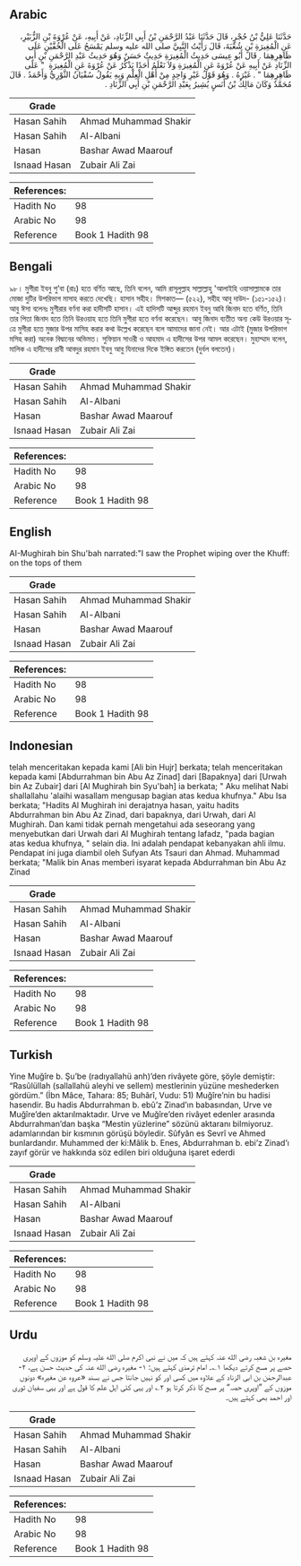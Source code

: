 ## Arabic


<div dir="rtl" lang="ar" style={{fontSize:'larger',backgroundColor:'#f8f9fa',padding:20}}>
حَدَّثَنَا عَلِيُّ بْنُ حُجْرٍ، قَالَ حَدَّثَنَا عَبْدُ الرَّحْمَنِ بْنُ أَبِي الزِّنَادِ، عَنْ أَبِيهِ، عَنْ عُرْوَةَ بْنِ الزُّبَيْرِ، عَنِ الْمُغِيرَةِ بْنِ شُعْبَةَ، قَالَ رَأَيْتُ النَّبِيَّ صلى الله عليه وسلم يَمْسَحُ عَلَى الْخُفَّيْنِ عَلَى ظَاهِرِهِمَا ‏.‏ قَالَ أَبُو عِيسَى حَدِيثُ الْمُغِيرَةِ حَدِيثٌ حَسَنٌ وَهُوَ حَدِيثُ عَبْدِ الرَّحْمَنِ بْنِ أَبِي الزِّنَادِ عَنْ أَبِيهِ عَنْ عُرْوَةَ عَنِ الْمُغِيرَةِ وَلاَ نَعْلَمُ أَحَدًا يَذْكُرُ عَنْ عُرْوَةَ عَنِ الْمُغِيرَةِ ‏ "‏ عَلَى ظَاهِرِهِمَا ‏"‏ ‏.‏ غَيْرَهُ ‏.‏ وَهُوَ قَوْلُ غَيْرِ وَاحِدٍ مِنْ أَهْلِ الْعِلْمِ وَبِهِ يَقُولُ سُفْيَانُ الثَّوْرِيُّ وَأَحْمَدُ ‏.‏ قَالَ مُحَمَّدٌ وَكَانَ مَالِكُ بْنُ أَنَسٍ يُشِيرُ بِعَبْدِ الرَّحْمَنِ بْنِ أَبِي الزِّنَادِ ‏.‏
</div>
<div style={{backgroundColor:'#f8f9fa',padding:20, marginBottom: 10}}><table> <thead> <tr> <th>Grade</th> <th></th> </tr> </thead> <tbody> <tr><td>Hasan Sahih</td><td>Ahmad Muhammad Shakir</td></tr><tr><td>Hasan Sahih</td><td>Al-Albani</td></tr><tr><td>Hasan</td><td>Bashar Awad Maarouf</td></tr><tr><td>Isnaad Hasan</td><td>Zubair Ali Zai</td></tr></tbody></table><table> <thead> <tr> <th>References:</th> <th></th> </tr> </thead> <tbody><tr><td>Hadith No</td><td>98</td></tr><tr><td>Arabic No</td><td>98</td></tr><tr><td>Reference</td><td>Book 1 Hadith 98</td></tr></tbody></table></div>

## Bengali


<div dir="ltr" lang="bn" style={{fontSize:'larger',backgroundColor:'#f8f9fa',padding:20}}>
৯৮। মুগীরা ইবনু শু’বা (রাঃ) হতে বর্ণিত আছে, তিনি বলেন, আমি রাসূলুল্লাহ সাল্লাল্লাহু 'আলাইহি ওয়াসাল্লামকে তার মোজা দুটির উপরিভাগ মাসাহ করতে দেখেছি। হাসান সহীহ। মিশকাত— (৫২২), সহীহ আবু দাউদ- (১৫১-১৫২)। আবু ঈসা বলেনঃ মুগীরার বর্ণনা করা হাদীসটি হাসান। এই হাদিসটি আব্দুর রহমান ইবনু আবি জিনাদ হতে বর্ণিত, তিনি তার পিতা জিনাদ হতে তিনি উরওয়াহ হতে তিনি মুগীরা হতে বর্ণনা করেছেন। আবু জিনাদ ব্যতীত অন্য কেউ উরওয়ার সূত্রে মুগীরা হতে মুজার উপর মাসিহ করার কথা উল্লেখ করেছেন বলে আমাদের জানা নেই। আর এটাই (মুজার উপরিভাগ মসিহ করা) অনেক বিদ্বানের অভিমত। সুফিয়ান সাওরী ও আহমাদ এ হাদীসের উপর আমল করেছেন। মুহাম্মাদ বলেন, মালিক এ হাদীসের রাবী আবদুর রহমান ইবনু আবু যিনাদের দিকে ইঙ্গিত করতেন (দুর্বল বলতেন)।
</div>
<div style={{backgroundColor:'#f8f9fa',padding:20, marginBottom: 10}}><table> <thead> <tr> <th>Grade</th> <th></th> </tr> </thead> <tbody> <tr><td>Hasan Sahih</td><td>Ahmad Muhammad Shakir</td></tr><tr><td>Hasan Sahih</td><td>Al-Albani</td></tr><tr><td>Hasan</td><td>Bashar Awad Maarouf</td></tr><tr><td>Isnaad Hasan</td><td>Zubair Ali Zai</td></tr></tbody></table><table> <thead> <tr> <th>References:</th> <th></th> </tr> </thead> <tbody><tr><td>Hadith No</td><td>98</td></tr><tr><td>Arabic No</td><td>98</td></tr><tr><td>Reference</td><td>Book 1 Hadith 98</td></tr></tbody></table></div>

## English


<div dir="ltr" lang="en" style={{fontSize:'larger',backgroundColor:'#f8f9fa',padding:20}}>
AI-Mughirah bin Shu'bah narrated:"I saw the Prophet wiping over the Khuff: on the tops of them
</div>
<div style={{backgroundColor:'#f8f9fa',padding:20, marginBottom: 10}}><table> <thead> <tr> <th>Grade</th> <th></th> </tr> </thead> <tbody> <tr><td>Hasan Sahih</td><td>Ahmad Muhammad Shakir</td></tr><tr><td>Hasan Sahih</td><td>Al-Albani</td></tr><tr><td>Hasan</td><td>Bashar Awad Maarouf</td></tr><tr><td>Isnaad Hasan</td><td>Zubair Ali Zai</td></tr></tbody></table><table> <thead> <tr> <th>References:</th> <th></th> </tr> </thead> <tbody><tr><td>Hadith No</td><td>98</td></tr><tr><td>Arabic No</td><td>98</td></tr><tr><td>Reference</td><td>Book 1 Hadith 98</td></tr></tbody></table></div>

## Indonesian


<div dir="ltr" lang="id" style={{fontSize:'larger',backgroundColor:'#f8f9fa',padding:20}}>
telah menceritakan kepada kami [Ali bin Hujr] berkata; telah menceritakan kepada kami [Abdurrahman bin Abu Az Zinad] dari [Bapaknya] dari [Urwah bin Az Zubair] dari [Al Mughirah bin Syu'bah] ia berkata; " Aku melihat Nabi shallallahu 'alaihi wasallam mengusap bagian atas kedua khufnya." Abu Isa berkata; "Hadits Al Mughirah ini derajatnya hasan, yaitu hadits Abdurrahman bin Abu Az Zinad, dari bapaknya, dari Urwah, dari Al Mughirah. Dan kami tidak pernah mengetahui ada seseorang yang menyebutkan dari Urwah dari Al Mughirah tentang lafadz, "pada bagian atas kedua khufnya, " selain dia. Ini adalah pendapat kebanyakan ahli ilmu. Pendapat ini juga diambil oleh Sufyan Ats Tsauri dan Ahmad. Muhammad berkata; "Malik bin Anas memberi isyarat kepada Abdurrahman bin Abu Az Zinad
</div>
<div style={{backgroundColor:'#f8f9fa',padding:20, marginBottom: 10}}><table> <thead> <tr> <th>Grade</th> <th></th> </tr> </thead> <tbody> <tr><td>Hasan Sahih</td><td>Ahmad Muhammad Shakir</td></tr><tr><td>Hasan Sahih</td><td>Al-Albani</td></tr><tr><td>Hasan</td><td>Bashar Awad Maarouf</td></tr><tr><td>Isnaad Hasan</td><td>Zubair Ali Zai</td></tr></tbody></table><table> <thead> <tr> <th>References:</th> <th></th> </tr> </thead> <tbody><tr><td>Hadith No</td><td>98</td></tr><tr><td>Arabic No</td><td>98</td></tr><tr><td>Reference</td><td>Book 1 Hadith 98</td></tr></tbody></table></div>

## Turkish


<div dir="ltr" lang="tr" style={{fontSize:'larger',backgroundColor:'#f8f9fa',padding:20}}>
Yine Muğîre b. Şu’be (radıyallahü anh)’den rivâyete göre, şöyle demiştir: “Rasûlüllah (sallallahü aleyhi ve sellem) mestlerinin yüzüne meshederken gördüm.” (İbn Mâce, Tahara: 85; Buhârî, Vudu: 51) Muğîre’nin bu hadisi hasendir. Bu hadis Abdurrahman b. ebû’z Zinad’ın babasından, Urve ve Muğîre’den aktarılmaktadır. Urve ve Muğîre’den rivâyet edenler arasında Abdurrahman’dan başka “Mestin yüzlerine” sözünü aktaranı bilmiyoruz. adamlarından bir kısmının görüşü böyledir. Sûfyân es Sevrî ve Ahmed bunlardandır. Muhammed der ki:Mâlik b. Enes, Abdurrahman b. ebi’z Zinad’ı zayıf görür ve hakkında söz edilen biri olduğuna işaret ederdi
</div>
<div style={{backgroundColor:'#f8f9fa',padding:20, marginBottom: 10}}><table> <thead> <tr> <th>Grade</th> <th></th> </tr> </thead> <tbody> <tr><td>Hasan Sahih</td><td>Ahmad Muhammad Shakir</td></tr><tr><td>Hasan Sahih</td><td>Al-Albani</td></tr><tr><td>Hasan</td><td>Bashar Awad Maarouf</td></tr><tr><td>Isnaad Hasan</td><td>Zubair Ali Zai</td></tr></tbody></table><table> <thead> <tr> <th>References:</th> <th></th> </tr> </thead> <tbody><tr><td>Hadith No</td><td>98</td></tr><tr><td>Arabic No</td><td>98</td></tr><tr><td>Reference</td><td>Book 1 Hadith 98</td></tr></tbody></table></div>

## Urdu


<div dir="rtl" lang="ur" style={{fontSize:'larger',backgroundColor:'#f8f9fa',padding:20}}>
مغیرہ بن شعبہ رضی الله عنہ کہتے ہیں کہ میں نے نبی اکرم صلی الله علیہ وسلم کو موزوں کے اوپری حصے پر مسح کرتے دیکھا ۱؎۔ امام ترمذی کہتے ہیں: ۱- مغیرہ رضی الله عنہ کی حدیث حسن ہے، ۲- عبدالرحمٰن بن ابی الزناد کے علاوہ میں کسی اور کو نہیں جانتا جس نے بسند «عروہ عن مغیرہ» دونوں موزوں کے ”اوپری حصہ“ پر مسح کا ذکر کرتا ہو ۲؎ اور یہی کئی اہل علم کا قول ہے اور یہی سفیان ثوری اور احمد بھی کہتے ہیں۔
</div>
<div style={{backgroundColor:'#f8f9fa',padding:20, marginBottom: 10}}><table> <thead> <tr> <th>Grade</th> <th></th> </tr> </thead> <tbody> <tr><td>Hasan Sahih</td><td>Ahmad Muhammad Shakir</td></tr><tr><td>Hasan Sahih</td><td>Al-Albani</td></tr><tr><td>Hasan</td><td>Bashar Awad Maarouf</td></tr><tr><td>Isnaad Hasan</td><td>Zubair Ali Zai</td></tr></tbody></table><table> <thead> <tr> <th>References:</th> <th></th> </tr> </thead> <tbody><tr><td>Hadith No</td><td>98</td></tr><tr><td>Arabic No</td><td>98</td></tr><tr><td>Reference</td><td>Book 1 Hadith 98</td></tr></tbody></table></div>
